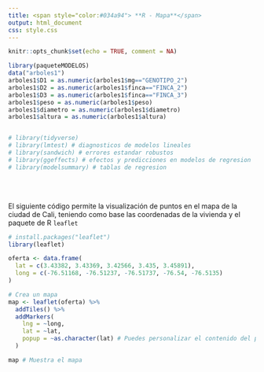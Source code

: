 ```yaml
---
title: <span style="color:#034a94"> **R - Mapa**</span>
output: html_document
css: style.css
---
```


```r
knitr::opts_chunk$set(echo = TRUE, comment = NA)

library(paqueteMODELOS)
data("arboles1")
arboles1$D1 = as.numeric(arboles1$mg=="GENOTIPO_2")
arboles1$D2 = as.numeric(arboles1$finca=="FINCA_2")
arboles1$D3 = as.numeric(arboles1$finca=="FINCA_3")
arboles1$peso = as.numeric(arboles1$peso)
arboles1$diametro = as.numeric(arboles1$diametro)
arboles1$altura = as.numeric(arboles1$altura)


# library(tidyverse)
# library(lmtest) # diagnosticos de modelos lineales
# library(sandwich) # errores estandar robustos
# library(ggeffects) # efectos y predicciones en modelos de regresion
# library(modelsummary) # tablas de regresion

```


</br></br>

El siguiente código permite la visualización de puntos en el mapa de la ciudad de Cali, teniendo como base  las coordenadas de la vivienda y el paquete de R `leaflet`


```r
# install.packages("leaflet")
library(leaflet)

oferta <- data.frame(
  lat = c(3.43382, 3.43369, 3.42566, 3.435, 3.45891),
  long = c(-76.51168, -76.51237, -76.51737, -76.54, -76.5135)
)

# Crea un mapa
map <- leaflet(oferta) %>%
  addTiles() %>%
  addMarkers(
    lng = ~long,
    lat = ~lat,
    popup = ~as.character(lat) # Puedes personalizar el contenido del popup aquí
  )

map # Muestra el mapa


```



